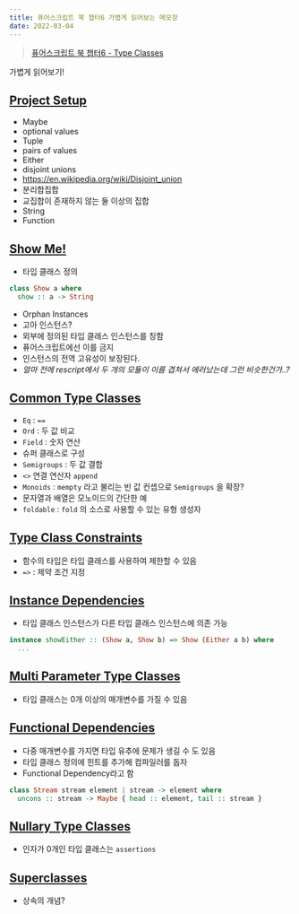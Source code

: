 ```yaml
---
title: 퓨어스크립트 북 챕터6 가볍게 읽어보는 메모장
date: 2022-03-04
---
```


> [퓨어스크립트 북 챕터6 - Type Classes](https://book.purescript.org/chapter6.html)

가볍게 읽어보기!

## [Project Setup](https://book.purescript.org/chapter6.html#project-setup)

- Maybe
- optional values
- Tuple
- pairs of values
- Either
- disjoint unions
- https://en.wikipedia.org/wiki/Disjoint_union
- 분리합집합
- 교집합이 존재하지 않는 둘 이상의 집합
- String
- Function

## [Show Me!](https://book.purescript.org/chapter6.html#show-me)

- 타입 클래스 정의

```purescript
class Show a where
  show :: a -> String
```

- Orphan Instances
- 고아 인스턴스?
- 외부에 정의된 타입 클래스 인스턴스를 칭함
- 퓨어스크립트에선 이를 금지
- 인스턴스의 전역 고유성이 보장된다.
- *얼마 전에 rescript에서  두 개의 모듈이 이름 겹쳐서 에러났는데 그런 비슷한건가..?*

## [Common Type Classes](https://book.purescript.org/chapter6.html#common-type-classes)

- `Eq` : `==`
- `Ord` : 두 값 비교
- `Field` : 숫자 연산
- 슈퍼 클래스로 구성
- `Semigroups` : 두 값 결합
- `<>` 연결 연산자 `append`
- `Monoids` :  `mempty` 라고 불리는 빈 값 컨셉으로 `Semigroups` 을 확장?
- 문자열과 배열은 모노이드의 간단한 예
- `foldable` :  `fold` 의 소스로 사용할 수 있는 유형 생성자

## [Type Class Constraints](https://book.purescript.org/chapter6.html#type-class-constraints)

- 함수의 타입은 타입 클래스를 사용하여 제한할 수 있음
- `=>` : 제약 조건 지정

## [Instance Dependencies](https://book.purescript.org/chapter6.html#instance-dependencies)

- 타입 클래스 인스턴스가 다른 타입 클래스 인스턴스에 의존 가능

```purescript
instance showEither :: (Show a, Show b) => Show (Either a b) where
  ...
```

## [Multi Parameter Type Classes](https://book.purescript.org/chapter6.html#multi-parameter-type-classes)

- 타입 클래스는 0개 이상의 매개변수를 가질 수 있음


## [Functional Dependencies](https://book.purescript.org/chapter6.html#functional-dependencies)

- 다중 매개변수를 가지면 타입 유추에 문제가 생길 수 도 있음
- 타입 클래스 정의에 힌트를 추가해 컴파일러를 돕자
- Functional Dependency라고 함

```purescript
class Stream stream element | stream -> element where
  uncons :: stream -> Maybe { head :: element, tail :: stream }
```

## [Nullary Type Classes](https://book.purescript.org/chapter6.html#nullary-type-classes)

- 인자가 0개인 타입 클래스는 `assertions`

## [Superclasses](https://book.purescript.org/chapter6.html#superclasses)

- 상속의 개념?
